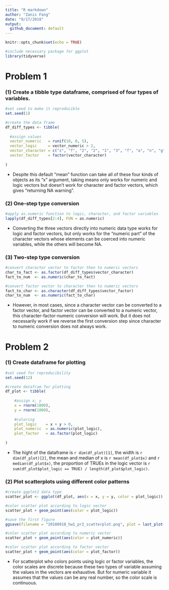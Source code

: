 ```yaml
---
title: "R markdown"
author: "Zanis Fang"
date: "9/17/2018"
output:
  github_document: default
---
```


```r
knitr::opts_chunk$set(echo = TRUE)

#include necessary package for ggplot
library(tidyverse)

```

# Problem 1

### (1) Create a tibble type dataframe, comprised of four types of variables.

```r

#set seed to make it reproducible
set.seed(1)

#create the data frame
df_diff_types <- tibble(
	
  #assign values
  vector_numeric   = runif(10, 0, 5),
  vector_logic     = vector_numeric > 2,
  vector_character = c("z", "f", "2", "2", "1", "3", "f", "a", "n", "g"),
  vector_factor    = factor(vector_character)
  
)

```

* Despite this default "mean" function can take all of these four kinds of objects as its "x" argument, taking means only works for numeric and logic vectors but doesn't work for character and factor vectors, which gives "returning NA warning".


### (2) One-step type conversion

```r

#apply as.numeric function to logic, character, and factor variables
lapply(df_diff_types[2:4], FUN = as.numeric)

```

* Converting the three vectors directly into numeric data type works for logic and factor vectors, but only works for the "numeric part" of the character vectors whose elements can be coerced into numeric variables, while the others will become NA.


### (3) Two-step type conversion

```r

#convert charactor vector to factor then to numeric vectors
char_to_fact <- as.factor(df_diff_types$vector_character)
fact_to_num  <- as.numeric(char_to_fact)

#convert factor vector to character then to numeric vectors
fact_to_char <- as.character(df_diff_types$vector_factor)
char_to_num  <- as.numeric(fact_to_char)

```

* However, in most cases, since a character vector can be converted to a factor vector, and factor vector can be converted to a numeric vector, this character-factor-numeric conversion will work. But it does not necessarily work if we reverse the first conversion step since character to numeric conversion does not always work.



# Problem 2

### (1) Create dataframe for plotting

```r

#set seed for reproducibility
set.seed(12)

#create datafram for plotting
df_plot <- tibble(
	
	#assign x, y
	x = rnorm(1000),
	y = rnorm(1000),
	
	#coloring
	plot_logic    = x + y > 0,
	plot_numeric  = as.numeric(plot_logic),
	plot_factor   = as.factor(plot_logic)
	
)

```

* The hight of the dataframe is `r dim(df_plot)[1]`, the width is `r dim(df_plot)[2]`, the mean and median of x is `r mean(df_plot$x)` and `r median(df_plot$x)`, the proportion of TRUEs in the logic vector is `r sum(df_plot$plot_logic == TRUE) / length(df_plot$plot_logic)`.


### (2) Plot scatterplots using different color patterns

```r

#create ggplot2 data type
scatter_plot <- ggplot(df_plot, aes(x = x, y = y, color = plot_logic))

#color scatter plot according to logic vector
scatter_plot + geom_point(aes(color = plot_logic))

#save the first figure
ggsave(filename = "20180918_hw1_pr2_scatterplot.png", plot = last_plot(), device = "png")

#color scatter plot according to numeric vector
scatter_plot + geom_point(aes(color = plot_numeric))

#color scatter plot according to factor vector
scatter_plot + geom_point(aes(color = plot_factor))

```

* For scatterplot who colors points using logic or factor variables, the color scales are discrete because these two types of variable assuming the values in the vectors are exhaustive. But for numeric variable it assumes that the values can be any real number, so the color scale is continuous.

